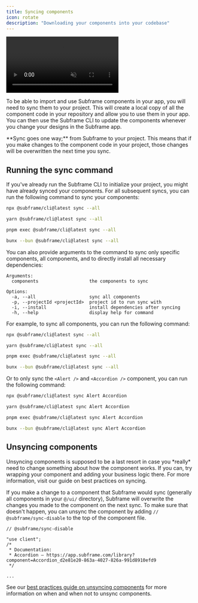 ```yaml
---
title: Syncing components
icon: rotate
description: "Downloading your components into your codebase"
---
```


<video
  autoPlay
  muted
  loop
  playsInline
  controls
  className="w-full"
  src="/images/developing-with-subframe/basics/syncing-components/sync-components.webm"
/>

To be able to import and use Subframe components in your app, you will need to sync them to your project. This will create a local copy of all the component code in your repository and allow you to use them in your app. You can then use the Subframe CLI to update the components whenever you change your designs in the Subframe app.

<Note>
  **Sync goes one way;** from Subframe to your project. This means that if you make changes to the component code in
  your project, those changes will be overwritten the next time you sync.
</Note>

## Running the sync command

If you've already run the Subframe CLI to initialize your project, you might have already synced your components.
For all subsequent syncs, you can run the following command to sync your components:

<CodeGroup>

  ```bash npm
  npx @subframe/cli@latest sync --all
  ```
  ```bash yarn
  yarn @subframe/cli@latest sync --all
  ```
  ```bash pnpm
  pnpm exec @subframe/cli@latest sync --all
  ```
  ```bash bun
  bunx --bun @subframe/cli@latest sync --all
  ```

</CodeGroup>

You can also provide arguments to the command to sync only specific components, all components, and to directly install all necessary dependencies:

```
Arguments:
  components                   the components to sync

Options:
  -a, --all                    sync all components
  -p, --projectId <projectId>  project id to run sync with
  -i, --install                install dependencies after syncing
  -h, --help                   display help for command
```

For example, to sync all components, you can run the following command:

<CodeGroup>

  ```bash npm
  npx @subframe/cli@latest sync --all
  ```
  ```bash yarn
  yarn @subframe/cli@latest sync --all
  ```
  ```bash pnpm
  pnpm exec @subframe/cli@latest sync --all
  ```
  ```bash bun
  bunx --bun @subframe/cli@latest sync --all
  ```

</CodeGroup>

Or to only sync the `<Alert />` and `<Accordion />` component, you can run the following command:

<CodeGroup>

  ```bash npm
  npx @subframe/cli@latest sync Alert Accordion
  ```
  ```bash yarn
  yarn @subframe/cli@latest sync Alert Accordion
  ```
  ```bash pnpm
  pnpm exec @subframe/cli@latest sync Alert Accordion
  ```
  ```bash bun
  bunx --bun @subframe/cli@latest sync Alert Accordion
  ```

</CodeGroup>

## Unsyncing components

<Warning>
  Unsyncing components is supposed to be a last resort in case you *really* need to change something about how the
  component works. If you can, try wrapping your component and adding your business logic there. For more information,
  visit our guide on best practices on syncing.
</Warning>

If you make a change to a component that Subframe would sync (generally all components in your `@/ui/` directory), Subframe will overwrite the changes you made to the component on the next sync. To make sure that doesn't happen, you can unsync the component by adding `// @subframe/sync-disable` to the top of the component file.

```tsx src/ui/Accordion.tsx {1}
// @subframe/sync-disable

"use client";
/*
 * Documentation:
 * Accordion — https://app.subframe.com/library?component=Accordion_d2e81e20-863a-4027-826a-991d8910efd9
 */

...
```

See our [best practices guide on unsyncing components](/developing-with-subframe/best-practices/when-to-unsync) for more information on when and when not to unsync components.
